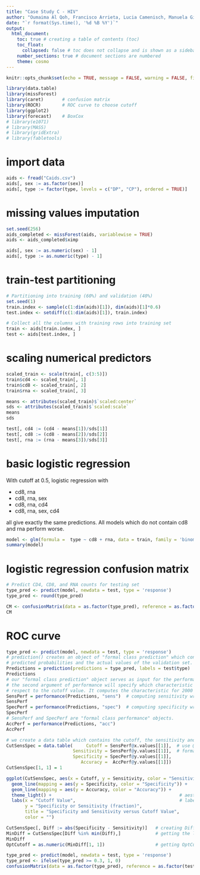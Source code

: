 ```yaml
---
title: "Case Study C - HIV"
author: "Oumaima Al Qoh, Francisco Arrieta, Lucia Camenisch, Manuela Giansante, Emily Schmidt, Camille Beatrice Valera"
date: "`r format(Sys.time(), '%d %B %Y')`"
output:
  html_document:
    toc: true # creating a table of contents (toc)
    toc_float: 
      collapsed: false # toc does not collapse and is shown as a sidebar (toc_float)
    number_sections: true # document sections are numbered
    theme: cosmo
---
```



```r
knitr::opts_chunk$set(echo = TRUE, message = FALSE, warning = FALSE, fig.align = "center")
```

```r
library(data.table)
library(missForest)
library(caret)       # confusion matrix
library(ROCR)        # ROC curve to choose cutoff
library(ggplot2)
library(forecast)    # BoxCox
# library(e1071)
# library(MASS)
# library(gridExtra)
# library(fabletools)
```

# import data

```r
aids <- fread("Caids.csv")
aids[, sex := as.factor(sex)]
aids[, type := factor(type, levels = c("DP", "CP"), ordered = TRUE)]
```

# missing values imputation

```r
set.seed(256)
aids_completed <- missForest(aids, variablewise = TRUE)
aids <- aids_completed$ximp
```

```r
aids[, sex := as.numeric(sex) - 1]
aids[, type := as.numeric(type) - 1]
```

# train-test partitioning

```r
# Partitioning into training (60%) and validation (40%) 
set.seed(1)
train.index <- sample(c(1:dim(aids)[1]), dim(aids)[1]*0.6)
test.index <- setdiff(c(1:dim(aids)[1]), train.index)  

# Collect all the columns with training rows into training set 
train <- aids[train.index, ]
test <- aids[test.index, ]
```

# scaling numerical predictors


```r
scaled_train <- scale(train[, c(3:5)])
train$cd4 <- scaled_train[, 1]
train$cd8 <- scaled_train[, 2]
train$rna <- scaled_train[, 3]
```


```r
means <- attributes(scaled_train)$`scaled:center`
sds <- attributes(scaled_train)$`scaled:scale`
means
sds
```

```r
test[, cd4 := (cd4 - means[1])/sds[1]]
test[, cd8 := (cd8 - means[2])/sds[2]]
test[, rna := (rna - means[3])/sds[3]]
```



# basic logistic regression

With cutoff at 0.5, logistic regression with

- cd8, rna
- cd8, rna, sex
- cd8, rna, cd4
- cd8, rna, sex, cd4

all give exactly the same predictions. All models which do not contain cd8 and rna perform worse.


```r
model <- glm(formula =  type ~ cd8 + rna, data = train, family = 'binomial')
summary(model)
```

# logistic regression confusion matrix

```r
# Predict CD4, CD8, and RNA counts for testing set
type_pred <- predict(model, newdata = test, type = 'response')
type_pred <- round(type_pred)

CM <- confusionMatrix(data = as.factor(type_pred), reference = as.factor(test$type), positive = "1")
CM
```

# ROC curve

```r
type_pred <- predict(model, newdata = test, type = 'response')
# prediction() creates an object of "formal class prediction" which contains information about the
# predicted probabilities and the actual values of the validation set.
Predictions = prediction(predictions = type_pred, labels = test$type)
Predictions
# our "formal class prediction" object serves as input for the performance() function.
# the second argument of performance will specify which characteristic should be computed with
# respect to the cutoff value. It computes the characteristic for 2000 different values of the cutoff
SensPerf = performance(Predictions, "sens")  # computing sensitivity wrt cutoff
SensPerf
SpecPerf = performance(Predictions, "spec")  # computing specificity wrt cutoff
SpecPerf
# SensPerf and SpecPerf are "formal class performance" objects.
AccPerf = performance(Predictions, "acc")
AccPerf
```
```r
# we create a data table which contains the cutoff, the sensitivity and the specificity values
CutSensSpec = data.table(     Cutoff = SensPerf@x.values[[1]],  # use @ to access content inside
                         Sensitivity = SensPerf@y.values[[1]],  # formal class (S4) objects
                         Specificity = SpecPerf@y.values[[1]],
                            Accuracy =  AccPerf@y.values[[1]])
CutSensSpec[1, 1] = 1
```

```r
ggplot(CutSensSpec, aes(x = Cutoff, y = Sensitivity, color = "Sensitivity")) + geom_line() +
  geom_line(mapping = aes(y = Specificity, color = "Specificity")) +
  geom_line(mapping = aes(y = Accuracy, color = "Accuracy")) +
  theme_light() +                                                # aesthetic theme of plot
  labs(x = "Cutoff Value",                                       # labels of the plot
       y = "Specificity or Sensitivity (fraction)",
       title = "Specificity and Sensitivity versus Cutoff Value",
       color = "")
```

```r
CutSensSpec[, Diff := abs(Specificity - Sensitivity)]   # creating Diff
MinDiff = CutSensSpec[Diff %in% min(Diff),]             # getting the line in table with OptCutoff
MinDiff
OptCutoff = as.numeric(MinDiff[1, 1])                   # getting OptCutoff
```

```r
type_pred <- predict(model, newdata = test, type = 'response')
type_pred <- ifelse(type_pred >= 0.3, 1, 0)
confusionMatrix(data = as.factor(type_pred), reference = as.factor(test$type), positive = "1")
```






